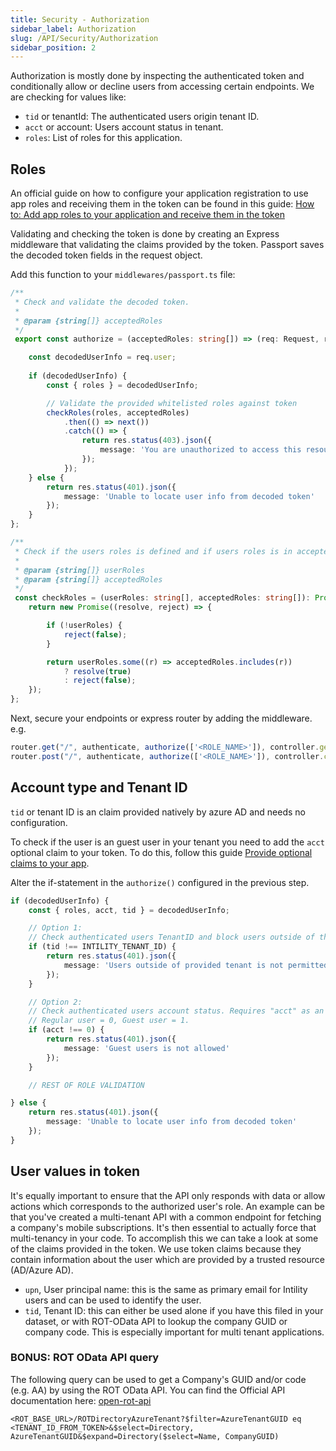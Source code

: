 ```yaml
---
title: Security - Authorization
sidebar_label: Authorization
slug: /API/Security/Authorization
sidebar_position: 2
---
```


Authorization is mostly done by inspecting the authenticated token and conditionally allow or decline users from accessing certain endpoints. We are checking for values like:

* `tid` or tenantId: The authenticated users origin tenant ID.
* `acct` or account: Users account status in tenant.
* `roles`: List of roles for this application.

## Roles

An official guide on how to configure your application registration to use app roles and receiving them in the token can be found in this guide: [How to: Add app roles to your application and receive them in the token](https://docs.microsoft.com/en-us/azure/active-directory/develop/howto-add-app-roles-in-azure-ad-apps)

Validating and checking the token is done by creating an Express middleware that validating the claims provided by the token. Passport saves the decoded token fields in the request object.

Add this function to your `middlewares/passport.ts` file:

```typescript
/**
 * Check and validate the decoded token.
 *
 * @param {string[]} acceptedRoles
 */
 export const authorize = (acceptedRoles: string[]) => (req: Request, res: Response, next: NextFunction): Response | void => {

    const decodedUserInfo = req.user;
    
    if (decodedUserInfo) {
        const { roles } = decodedUserInfo;

        // Validate the provided whitelisted roles against token
        checkRoles(roles, acceptedRoles)
            .then(() => next())
            .catch(() => {
                return res.status(403).json({
                    message: 'You are unauthorized to access this resource.'
                });
            });
    } else {
        return res.status(401).json({
            message: 'Unable to locate user info from decoded token'
        });
    }
};

/**
 * Check if the users roles is defined and if users roles is in acceptedRoles
 *
 * @param {string[]} userRoles
 * @param {string[]} acceptedRoles
 */
 const checkRoles = (userRoles: string[], acceptedRoles: string[]): Promise<unknown> => {
    return new Promise((resolve, reject) => {

        if (!userRoles) {
            reject(false);
        }

        return userRoles.some((r) => acceptedRoles.includes(r))
            ? resolve(true)
            : reject(false);
    });
};
```

Next, secure your endpoints or express router by adding the middleware. e.g.

```typescript
router.get("/", authenticate, authorize(['<ROLE_NAME>']), controller.getByOid);
router.post("/", authenticate, authorize(['<ROLE_NAME>']), controller.createNewUser);
```

## Account type and Tenant ID

`tid` or tenant ID is an claim provided natively by azure AD and needs no configuration.

To check if the user is an guest user in your tenant you need to add the `acct` optional claim to your token. To do this, follow this guide [Provide optional claims to your app](https://docs.microsoft.com/en-us/azure/active-directory/develop/active-directory-optional-claims#configuring-optional-claims).

Alter the if-statement in the `authorize()` configured in the previous step.

```typescript
if (decodedUserInfo) {
    const { roles, acct, tid } = decodedUserInfo;

    // Option 1:
    // Check authenticated users TenantID and block users outside of the AA-Intility tenant 
    if (tid !== INTILITY_TENANT_ID) {
        return res.status(401).json({
            message: 'Users outside of provided tenant is not permitted'
        });
    }

    // Option 2: 
    // Check authenticated users account status. Requires "acct" as an optional claim in the App Registration. 
    // Regular user = 0, Guest user = 1.
    if (acct !== 0) {
        return res.status(401).json({
            message: 'Guest users is not allowed'
        }); 
    }

    // REST OF ROLE VALIDATION

} else {
    return res.status(401).json({
        message: 'Unable to locate user info from decoded token'
    });
}
```

## User values in token

It's equally important to ensure that the API only responds with data or allow actions which corresponds to the authorized user's role. An example can be that you've created a multi-tenant API with a common endpoint for fetching a company's mobile subscriptions. It's then essential to actually force that multi-tenancy in your code. To accomplish this we can take a look at some of the claims provided in the token. We use token claims because they contain information about the user which are provided by a trusted resource (AD/Azure AD). 

* `upn`, User principal name: this is the same as primary email for Intility users and can be used to identify the user.
* `tid`, Tenant ID: this can either be used alone if you have this filed in your dataset, or with ROT-OData API to lookup the company GUID or company code. This is especially important for multi tenant applications.

### BONUS: ROT OData API query

The following query can be used to get a Company's GUID and/or code (e.g. AA) by using the ROT OData API. You can find the Official API documentation here: [open-rot-api](https://gitlab.intility.com/DeveloperServices/open-rot-api)

`<ROT_BASE_URL>/ROTDirectoryAzureTenant?$filter=AzureTenantGUID eq <TENANT_ID_FROM_TOKEN>&$select=Directory, AzureTenantGUID&$expand=Directory($select=Name, CompanyGUID)`

